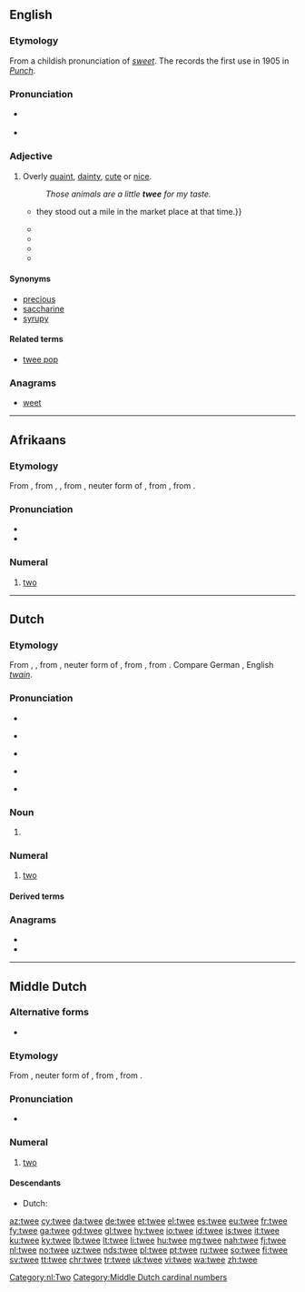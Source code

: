 ==English==
{{was wotd|2016|February|3}}

===Etymology===
From a childish pronunciation of ''[[sweet]]''. The ''{{w|Oxford English Dictionary}}'' records the first use in 1905 in ''[[w:Punch (magazine)|Punch]]''.

===Pronunciation===
* {{a|RP}} {{IPA|/twiː/|lang=en}}
* {{rhymes|iː|lang=en}}

===Adjective===
{{en-adj}}

# {{label|en|British|pejorative}} Overly [[quaint]], [[dainty]], [[cute]] or [[nice]].
#: ''Those {{w|Beatrix Potter}} animals are a little '''twee''' for my taste.''
#* {{quote-book|author=Janet Foster|title=Docklands: Urban Change and Conflict in a Community in Transition|location=London; Philadelphia, Pa.|publisher=[[w:University College London|UCL Press]]|year=1999|page=82|isbn=978-1-85728-274-0|passage=Despite the fact that the designs were all a bit '''twee''' {{...}} they stood out a mile in the market place at that time.}}
#* {{quote-book|author=Alan Murphy|title=Scotland Highlands & Islands Handbook: The Travel Guide|location=Bath, Somerset|publisher=Footprint Handbooks|year=2001|page=11|isbn=978-1-900949-94-1|passage=Forget the clichéd image of ''[[w:Brigadoon (film)|Brigadoon]]'' and shortbread tins, the dreadfully '''twee''' tartan tat and Celtic kitsch that, sadly, still exists in the 21st century, and is too often passed off as a genuine Highland experience.}}
#* {{quote-book|author=Peter Ellison|title=Essential Non-fiction|location=Dublin|publisher=[[w:Folens (Irish publishers)|Folens Publishers]]|year=2002|page=40|isbn=978-1-84303-231-1|passage=As always with [[w:The Walt Disney Company|Disney]], there are moments when it all seems a bit '''twee''', others when it is excessively PC.}}
#* {{quote-journal|author=Stephen S. Hall|quotee={{w|Richard Dawkins}}|title=Darwin's Rottweiler: Sir Richard Dawkins: Evolution's fiercest champion, far too fierce|url=http://discovermagazine.com/2005/sep/darwins-rottweiler|archiveurl=https://web.archive.org/web/20160101115538/http://discovermagazine.com/2005/sep/darwins-rottweiler|archivedate=1 January 2016|magazine=[[w:Discover (magazine)|Discover]]|date=8 September 2005|passage=I just wouldn’t have felt comfortable saying, "I am a duckbilled platypus, and this is how I find my shrimps." I think it would have been '''twee'''.}}
#* {{quote-web|author=Kenneth Partridge|title=With ‘{{w|West End Girls}},’ {{w|Pet Shop Boys}} set a high standard for U.K. hip-hop|url=http://www.avclub.com/article/west-end-girls-pet-shop-boys-set-high-standard-uk--219569|archiveurl=https://web.archive.org/web/20150906154726/http://www.avclub.com/article/west-end-girls-pet-shop-boys-set-high-standard-uk--219569|archivedate=6 September 2015|work={{w|The A.V. Club}}|date=2 June 2015|passage=[[w:Neil Tennant|[Neil] Tennant]]'s accent obviously has a lot to do with that, but the fact he's rapping is further masked by his '''twee''', effeminate delivery.}}

====Synonyms====
* [[precious]]
* [[saccharine]]
* [[syrupy]]

====Related terms====
* [[twee pop]]

===Anagrams===
* [[weet#English|weet]]

----

==Afrikaans==
{{cardinalbox|af|1|2|3|een|drie|ord=tweede}}

===Etymology===
From {{etyl|nl|af}} {{m|nl|twee}}, from {{etyl|dum|af}} {{m|dum|twee}}, {{m|dum|twe}}, from {{etyl|odt|af}} {{m|odt|twē}}, neuter form of {{m|odt|twēne}}, from {{etyl|gem-pro|af}} {{m|gem-pro|*twai}}, from {{etyl|ine-pro|af}} {{m|ine-pro|*dwóh₁}}.

===Pronunciation===
* {{IPA|/ˈtveə/|lang=af}}
* {{rhymes|eə|lang=af}}

===Numeral===
{{head|af|numeral}}

# {{label|af|cardinal}} [[two]]

----

==Dutch==

===Etymology===
From {{inh|nl|dum|twee}}, {{m|dum|twe}}, from {{inh|nl|odt|twē}}, neuter form of {{m|odt|twēne}}, from {{der|nl|gem-pro|*twai}}, from {{der|nl|ine-pro|*dwóh₁}}. Compare German {{m|de|zwei}}, English ''[[twain]]''.

===Pronunciation===
* {{rhymes|eː|lang=nl}}
* {{a|BE}} {{IPA|/tβ̞eː/|lang=nl}}
* {{audio|Nl-twee (Belgium).ogg|audio (Belgium)|lang=nl}}
* {{a|NL}} {{IPA|/tʋeː/|[tʋeɪ]|lang=nl}}
* {{audio|Nl-twee.ogg|audio (Netherlands)|lang=nl}}

===Noun===
{{nl-noun|f|g2=m|-en|tweetje}}

# {{l|en|two}}

===Numeral===
{{cardinalbox|nl|1|2|3|een|drie|ord=tweede}}
{{nl-num}}

# {{label|nl|cardinal}} [[two]]

====Derived terms====
{{der3
|{{l|nl|tweebaans}}
|{{l|nl|tweehonderd}}
|{{l|nl|tweetal}}
|{{l|nl|tweetalig}}
|{{l|nl|tweetallig}}
|{{l|nl|tweebenig‎}}
}}

===Anagrams===
* {{l|nl|weet}}
* {{l|nl|wete}}

[[Category:nl:Two]]

----

==Middle Dutch==

===Alternative forms===
* {{l|dum|twe}}

===Etymology===
From {{inh|dum|odt|twē}}, neuter form of {{m|odt|twēne}}, from {{etyl|gem-pro|dum}} {{m|gem-pro|*twai}}, from {{etyl|ine-pro|dum}} {{m|ine-pro|*dwóh₁}}.

===Pronunciation===
* {{IPA|lang=dum|/tweː/}}

===Numeral===
{{head|dum|numeral|head=twêe}}

# [[two]]

====Descendants====
* Dutch: {{l|nl|twee}}

[[Category:Middle Dutch cardinal numbers]]

[[az:twee]]
[[cy:twee]]
[[da:twee]]
[[de:twee]]
[[et:twee]]
[[el:twee]]
[[es:twee]]
[[eu:twee]]
[[fr:twee]]
[[fy:twee]]
[[ga:twee]]
[[gd:twee]]
[[gl:twee]]
[[hy:twee]]
[[io:twee]]
[[id:twee]]
[[is:twee]]
[[it:twee]]
[[ku:twee]]
[[ky:twee]]
[[lb:twee]]
[[lt:twee]]
[[li:twee]]
[[hu:twee]]
[[mg:twee]]
[[nah:twee]]
[[fj:twee]]
[[nl:twee]]
[[no:twee]]
[[uz:twee]]
[[nds:twee]]
[[pl:twee]]
[[pt:twee]]
[[ru:twee]]
[[so:twee]]
[[fi:twee]]
[[sv:twee]]
[[tt:twee]]
[[chr:twee]]
[[tr:twee]]
[[uk:twee]]
[[vi:twee]]
[[wa:twee]]
[[zh:twee]]